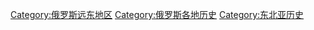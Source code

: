 [[Category:俄罗斯远东地区|Category:俄罗斯远东地区]]
[[Category:俄罗斯各地历史|Category:俄罗斯各地历史]]
[[Category:东北亚历史|Category:东北亚历史]]